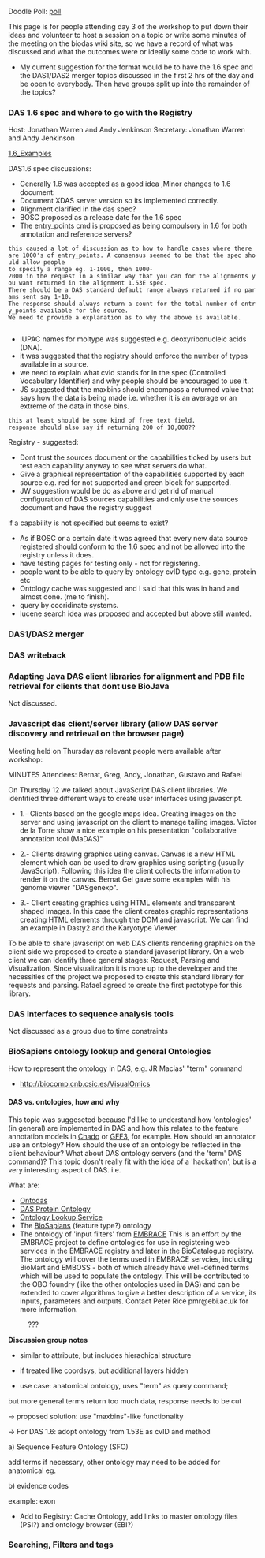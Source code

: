 Doodle Poll: [http://doodle.com/68bxciw5vaqq7icw poll]

This page is for people attending day 3 of the workshop to put down their ideas and volunteer to host a session on a topic or write some minutes of the meeting on the biodas wiki site, so we have a record of what was discussed and what the outcomes were or ideally some code to work with.
* My current suggestion for the format would be to have the 1.6 spec and the DAS1/DAS2 merger topics discussed in the first 2 hrs of the day and be open to everybody. Then have groups split up into the remainder of the topics?

===DAS 1.6 spec and where to go with the Registry===
Host: Jonathan Warren and Andy Jenkinson
Secretary: Jonathan Warren and Andy Jenkinson

[[1.6_Examples]]

DAS1.6 spec discussions:
*Generally 1.6 was accepted as a good idea ,Minor changes to 1.6 document:
*Document XDAS server version so its implemented correctly.
*Alignment clarified in the das spec?
*BOSC proposed as a release date for the 1.6 spec
*The entry_points cmd is proposed as being compulsory in 1.6 for both annotation and reference servers?
 this caused a lot of discussion as to how to handle cases where there are 1000's of entry_points. A consensus seemed to be that the spec should allow people
 to specify a range eg. 1-1000, then 1000-2000 in the request in a similar way that you can for the alignments you want returned in the alignment 1.53E spec.
 There should be a DAS standard default range always returned if no params sent say 1-10.
 The response should always return a count for the total number of entry_points available for the source.
 We need to provide a explanation as to why the above is available.
	
*IUPAC names for moltype was suggested e.g. deoxyribonucleic acids (DNA).
*it was suggested that the registry should enforce the number of types available in a source.
*we need to explain what cvId stands for in the spec (Controlled Vocabulary Identifier) and why people should be encouraged to use it.
*JS suggested that the maxbins should encompass a returned value that says how the data is being made i.e. whether it is an average or an extreme of the data in those bins.
 this at least should be some kind of free text field.
 response should also say if returning 200 of 10,000??

Registry - suggested:
*Dont trust the sources document or the capabilities ticked by users but test each capability anyway to see what servers do what.
*Give a graphical representation of the capabilities supported by each source e.g. red for not supported and green block for supported.
*JW suggestion would be do as above and get rid of manual configuration of DAS sources capabilities and only use the sources document and have the registry suggest
if a capability is not specified but seems to exist?
*As if BOSC or a certain date it was agreed that every new data source registered should conform to the 1.6 spec and not be allowed into the registry unless it does.
*have testing pages for testing only - not for registering.
*people want to be able to query by ontology cvID type e.g. gene, protein etc
*Ontology cache was suggested and I said that this was in hand and almost done. (me to finish).
*query by cooridinate systems.
*lucene search idea was proposed and accepted but above still wanted.

===DAS1/DAS2 merger===
===DAS writeback===
===Adapting Java DAS client libraries for alignment and PDB file retrieval for clients that dont use BioJava===
Not discussed.

===Javascript das client/server library (allow DAS server discovery and retrieval on the browser page)===
Meeting held on Thursday as relevant people were available after workshop:

MINUTES
Attendees: Bernat, Greg, Andy, Jonathan, Gustavo and Rafael

On Thursday 12 we talked about JavaScript DAS client libraries. We identified three different ways to create user interfaces using javascript.

*1.- Clients based on the google maps idea. Creating images on the server and using javascript on the client to manage tailing images. Victor de la Torre show a nice example on his presentation "collaborative annotation tool (MaDAS)"

*2.- Clients drawing graphics using canvas. Canvas is a new HTML element which can be used to draw graphics using scripting (usually JavaScript). Following this idea the client collects the information to render it on the canvas. Bernat Gel gave some examples with his genome viewer "DASgenexp".

*3.- Client creating graphics using HTML elements and transparent shaped images. In this case the client creates graphic representations creating HTML elements through the DOM and javascript. We can find an example in Dasty2 and the Karyotype Viewer.

To be able to share javascript on web DAS clients rendering graphics on the client side we proposed to create a standard javascript library. On a web client we can identify three general stages: Request, Parsing and Visualization. Since visualization it is more up to the developer and the necessities of the project we proposed to create this standard library for requests and parsing. Rafael agreed to create the first prototype for this library.

===DAS interfaces to sequence analysis tools===
Not discussed as a group due to time constraints

===BioSapiens ontology lookup and general Ontologies===
How to represent the ontology in DAS, e.g. JR Macias' "term" command
* http://biocomp.cnb.csic.es/VisualOmics


==== DAS vs. ontologies, how and why ====
This topic was suggeseted because I'd like to understand how 'ontologies' (in general) are implemented in DAS and how this relates to the feature annotation models in [[Chado]] or [[GFF3]], for example. How should an annotator use an ontology? How should the use of an ontology be reflected in the client behaviour? What about DAS ontology servers (and the 'term' DAS command)? This topic dosn't really fit with the idea of a 'hackathon', but is a very interesting aspect of DAS. i.e. 


What are:
*[[Ontodas]]
*[[DAS Protein Ontology]]
*[[Ontology Lookup Service]]
* The [[BioSapians]] (feature type?) ontology
* The ontology of 'input filters' from [[EMBRACE]] This is an effort by the EMBRACE project to define ontologies for use in registering web services in the EMBRACE registry and later in the BioCatalogue registry. The ontology will cover the terms used in EMBRACE servcies, including BioMart and EMBOSS - both of which already have well-defined terms which will be used to populate the ontology. This will be contributed to the OBO foundry (like the other ontologies used in DAS) and can be extended to cover algorithms to give a better description of a service, its inputs, parameters and outputs. Contact Peter Rice pmr@ebi.ac.uk for more information.
:???

'''Discussion group notes'''

*similar to attribute, but includes hierachical structure

*if treated like coordsys, but additional layers hidden

*use case: anatomical ontology, uses "term" as query command; 
but more general terms return too much data, response needs to be cut

-> proposed solution: use  "maxbins"-like functionality

-> For DAS 1.6: adopt ontology from 1.53E as cvID and method

a) Sequence Feature Ontology (SFO)

add terms if necessary, other ontology may need to be added for anatomical eg.

b) evidence codes

example: <TYPE id="exon SO:0000147" category="inferred from RT-PCR experiment (ECO:0000109)">exon</TYPE>

*Add to Registry: Cache Ontology, add links to master ontology files (PSI?) and ontology browser (EBI?)

===Searching, Filters and tags===